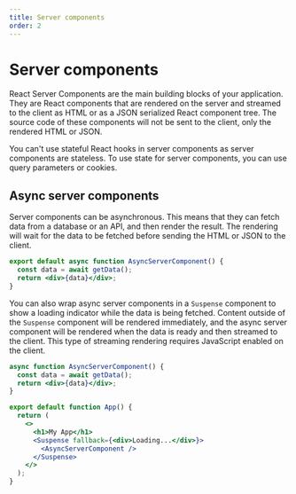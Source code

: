```yaml
---
title: Server components
order: 2
---
```


# Server components

React Server Components are the main building blocks of your application. They are React components that are rendered on the server and streamed to the client as HTML or as a JSON serialized React component tree. The source code of these components will not be sent to the client, only the rendered HTML or JSON.

You can't use stateful React hooks in server components as server components are stateless. To use state for server components, you can use query parameters or cookies.

## Async server components

Server components can be asynchronous. This means that they can fetch data from a database or an API, and then render the result. The rendering will wait for the data to be fetched before sending the HTML or JSON to the client.

```jsx
export default async function AsyncServerComponent() {
  const data = await getData();
  return <div>{data}</div>;
}
```

You can also wrap async server components in a `Suspense` component to show a loading indicator while the data is being fetched. Content outside of the `Suspense` component will be rendered immediately, and the async server component will be rendered when the data is ready and then streamed to the client. This type of streaming rendering requires JavaScript enabled on the client.

```jsx
async function AsyncServerComponent() {
  const data = await getData();
  return <div>{data}</div>;
}

export default function App() {
  return (
    <>
      <h1>My App</h1>
      <Suspense fallback={<div>Loading...</div>}>
        <AsyncServerComponent />
      </Suspense>
    </>
  );
}
```
